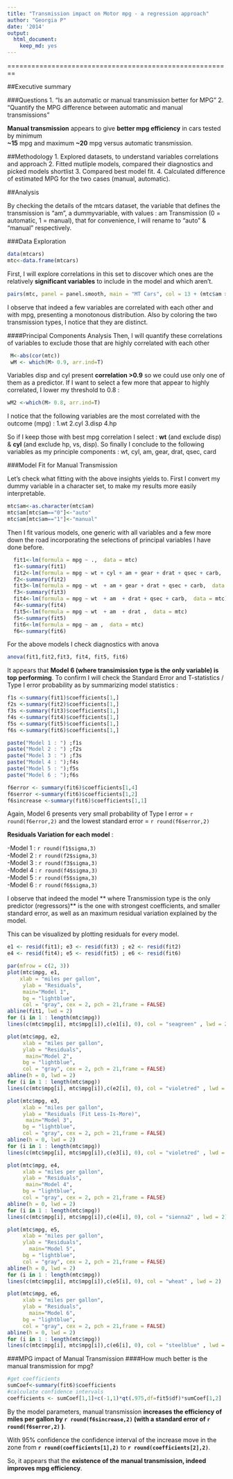 ```yaml
---
title: "Transmission impact on Motor mpg - a regression approach"
author: "Georgia P"
date: '2014'
output:
  html_document:
    keep_md: yes
---
```

========================================================

##Executive summary

###Questions
1. "Is an automatic or manual transmission better for MPG”
2. "Quantify the MPG difference between automatic and manual transmissions"

**Manual transmission** appears to give **better mpg efficiency** in cars tested by minimum  
**~15** mpg and maximum  **~20** mpg versus automatic transmission.

##Methodology
1. Explored datasets, to understand variables correlations and approach
2. Fitted mutliple models, compared their diagnostics and picked models shortlist
3. Compared best model fit.
4. Calculated difference of estimated MPG for the two cases (manual, automatic).


##Analysis

By checking the details of the mtcars dataset, the variable that defines the transmission is "am", a dummyvariable, with values : am   Transmission (0 = automatic, 1 = manual), that for convenience, I will rename to "auto" & "manual" respectively.


###Data Exploration
```r
data(mtcars)
mtc<-data.frame(mtcars)
```
First, I will explore correlations in this set to discover which ones are the relatively **significant variables** to include in the model and which aren't.
```r
pairs(mtc, panel = panel.smooth, main = "MT Cars", col = 13 + (mtc$am >0))
```
I observe that indeed a few variables are correlated with each other and with mpg, presenting a monotonous distribution.
Also by coloring the two transmission types, I notice that they are distinct.

####Principal Components Analysis
Then, I will quantify these correlations of variables to exclude those that are highly correlated with each other
```r
 M<-abs(cor(mtc))
 wM <- which(M> 0.9, arr.ind=T)
```
    
Variables disp and cyl present **correlation >0.9** so we could use only one of them as a predictor. If I want to select a few more that appear to highly correlated, I lower my threshold to 0.8 :

```r
wM2 <-which(M> 0.8, arr.ind=T)
```
I notice that the following variables are the most correlated with the outcome (mpg) : 
1.wt
2.cyl
3.disp
4.hp 

So if I keep those with best mpg correlation I select : **wt** (and exclude disp) & **cyl** (and exclude hp, vs, disp).
So finally I conclude to the following variables as my principle components :
wt, cyl, am, gear, drat, qsec, card

###Model Fit for Manual Transmission

Let's check what fitting with the above insights yields to. 
First I convert my dummy variable in a character set, to make my results more easily interpretable.
```r
mtc$am<-as.character(mtc$am)
mtc$am[mtc$am=="0"]<-"auto"
mtc$am[mtc$am=="1"]<-"manual"
```

Then I fit various models, one generic with all variables and a few more down the road incorporating the selections of principal variables I have done before.

```r
  fit1<-lm(formula = mpg ~ .,  data = mtc) 
  f1<-summary(fit1)
  fit2<-lm(formula = mpg ~ wt + cyl + am + gear + drat + qsec + carb,  data = mtc)
  f2<-summary(fit2)
  fit3<-lm(formula = mpg ~ wt  + am + gear + drat + qsec + carb,  data = mtc)
  f3<-summary(fit3)
  fit4<-lm(formula = mpg ~ wt  + am  + drat + qsec + carb,  data = mtc)
  f4<-summary(fit4)
  fit5<-lm(formula = mpg ~ wt  + am  + drat ,  data = mtc)
  f5<-summary(fit5)
  fit6<-lm(formula = mpg ~ am ,  data = mtc)
  f6<-summary(fit6)
```

For the above models I check diagnostics with anova
```r
anova(fit1,fit2,fit3, fit4, fit5, fit6)
```

It appears that **Model 6 (where transimission type is the only variable) is top performing**.
To confirm I will check the Standard Error and T-statistics / Type I error probability as by summarizing model statistics :   
```r
f1s <-summary(fit1)$coefficients[1,]  
f2s <-summary(fit2)$coefficients[1,]  
f3s <-summary(fit3)$coefficients[1,]
f4s <-summary(fit4)$coefficients[1,]   
f5s <-summary(fit5)$coefficients[1,] 
f6s <-summary(fit6)$coefficients[1,] 

paste("Model 1 : ") ;f1s  
paste("Model 2 : ") ;f2s
paste("Model 3 : ") ;f3s  
paste("Model 4 : ");f4s   
paste("Model 5 : ");f5s 
paste("Model 6 : ");f6s   

f6error <- summary(fit6)$coefficients[1,4]
f6serror <-summary(fit6)$coefficients[1,2]
f6sincrease <-summary(fit6)$coefficients[1,1]

```

Again, Model 6 presents very small probability of Type I error = `r round(f6error,2) ` and the lowest standard error  = `r round(f6serror,2) ` 

**Residuals Variation for each model** :   

-Model 1 : `r round(f1$sigma,3)`    
-Model 2 : `r round(f2$sigma,3)`   
-Model 3 : `r round(f3$sigma,3)`   
-Model 4 : `r round(f4$sigma,3)`   
-Model 5 : `r round(f5$sigma,3)`    
-Model 6 : `r round(f6$sigma,3)` 

I observe that indeed the model ** where Transmission type is the only predictor (regressors)** is the one with strongest coefficients, and smaller standard error, as well as an maximum residual variation explained by the model.

This can be visualized by plotting residuals for every model.

```r
e1 <- resid(fit1); e3 <- resid(fit3) ; e2 <- resid(fit2)
e4 <- resid(fit4); e5 <- resid(fit5) ; e6 <- resid(fit6)

par(mfrow = c(2, 3))
plot(mtc$mpg, e1,  
    xlab = "miles per gallon", 
     ylab = "Residuals", 
     main="Model 1",
     bg = "lightblue", 
     col = "gray", cex = 2, pch = 21,frame = FALSE)
abline(fit1, lwd = 2)
for (i in 1 : length(mtc$mpg)) 
lines(c(mtc$mpg[i], mtc$mpg[i]),c(e1[i], 0), col = "seagreen" , lwd = 2)

plot(mtc$mpg, e2,  
     xlab = "miles per gallon", 
     ylab = "Residuals", 
      main="Model 2",
     bg = "lightblue", 
     col = "gray", cex = 2, pch = 21,frame = FALSE)
abline(h = 0, lwd = 2)
for (i in 1 : length(mtc$mpg)) 
lines(c(mtc$mpg[i], mtc$mpg[i]),c(e2[i], 0), col = "violetred" , lwd = 2)

plot(mtc$mpg, e3,  
     xlab = "miles per gallon", 
     ylab = "Residuals (Fit Less-Is-More)", 
      main="Model 3",
     bg = "lightblue", 
     col = "gray", cex = 2, pch = 21,frame = FALSE)
abline(h = 0, lwd = 2)
for (i in 1 : length(mtc$mpg)) 
lines(c(mtc$mpg[i], mtc$mpg[i]),c(e3[i], 0), col = "violetred" , lwd = 2)

plot(mtc$mpg, e4,  
     xlab = "miles per gallon", 
     ylab = "Residuals", 
      main="Model 4",
     bg = "lightblue", 
     col = "gray", cex = 2, pch = 21,frame = FALSE)
abline(h = 0, lwd = 2)
for (i in 1 : length(mtc$mpg)) 
lines(c(mtc$mpg[i], mtc$mpg[i]),c(e4[i], 0), col = "sienna2" , lwd = 2)

plot(mtc$mpg, e5,  
     xlab = "miles per gallon", 
     ylab = "Residuals",
       main="Model 5",
     bg = "lightblue", 
     col = "gray", cex = 2, pch = 21,frame = FALSE)
abline(h = 0, lwd = 2)
for (i in 1 : length(mtc$mpg)) 
lines(c(mtc$mpg[i], mtc$mpg[i]),c(e5[i], 0), col = "wheat" , lwd = 2)

plot(mtc$mpg, e6,  
     xlab = "miles per gallon", 
     ylab = "Residuals",
       main="Model 6",
     bg = "lightblue", 
     col = "gray", cex = 2, pch = 21,frame = FALSE)
abline(h = 0, lwd = 2)
for (i in 1 : length(mtc$mpg)) 
lines(c(mtc$mpg[i], mtc$mpg[i]),c(e6[i], 0), col = "steelblue" , lwd = 2)
```


###MPG impact of Manual Transmission
####How much better is the manual transmission for mpg? 

```r
#get coefficients
sumCoef<-summary(fit6)$coefficients 
#calculate confidence intervals
coefficients <- sumCoef[1,1]+c(-1,1)*qt(.975,df=fit5$df)*sumCoef[1,2]

```

By the model parameters, manual transmission **increases the efficiency of miles per gallon by `r round(f6sincrease,2) `  (with a standard error of `r round(f6serror,2) ` )**. 

With 95% confidence the confidence interval of the increase move in the zone from **`r round(coefficients[1],2) `** to  **`r round(coefficients[2],2)`**.

So, it appears that the **existence of the manual transmission, indeed improves mpg efficiency**.

